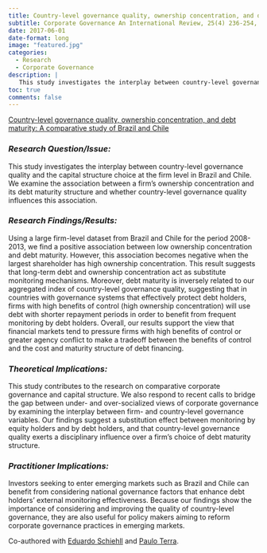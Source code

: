 ```yaml
---
title: Country-level governance quality, ownership concentration, and debt maturity - A comparative study of Brazil and Chile
subtitle: Corporate Governance An International Review, 25(4) 236-254, 2017, [doi](https://doi.org/10.1111/corg.12192)
date: 2017-06-01
date-format: long
image: "featured.jpg"
categories:
  - Research
  - Corporate Governance
description: |
   This study investigates the interplay between country-level governance quality and the capital structure choice
toc: true
comments: false
---
```


<a href="https://plu.mx/plum/a/?doi=10.1111%2Fcorg.12192" data-popup="right" data-size="large" class="plumx-plum-print-popup" data-site="plum" data-hide-when-empty="true">Country-level governance quality, ownership concentration, and debt maturity: A comparative study of Brazil and Chile</a>

<script type="text/javascript" src="//cdn.plu.mx/widget-popup.js"></script>



### *Research Question/Issue:*

This study investigates the interplay between country-level governance quality and the capital structure choice at the firm level in Brazil and Chile. We examine the association between a firm's ownership concentration and its debt maturity structure and whether country-level governance quality influences this association.


### *Research Findings/Results:*

Using a large firm-level dataset from Brazil and Chile for the period 2008-2013, we find a positive association between low ownership concentration and debt maturity. However, this association becomes negative when the largest shareholder has high ownership concentration. This result suggests that long-term debt and ownership concentration act as substitute monitoring mechanisms. Moreover, debt maturity is inversely related to our aggregated index of country-level governance quality, suggesting that in countries with governance systems that effectively protect debt holders, firms with high benefits of control (high ownership concentration) will use debt with shorter repayment periods in order to benefit from frequent monitoring by debt holders. Overall, our results support the view that financial markets tend to pressure firms with high benefits of control or greater agency conflict to make a tradeoff between the benefits of control and the cost and maturity structure of debt financing.


### *Theoretical Implications:*

This study contributes to the research on comparative corporate governance and capital structure. We also respond to recent calls to bridge the gap between under- and over-socialized views of corporate governance by examining the interplay between firm- and country-level governance variables. Our findings suggest a substitution effect between monitoring by equity holders and by debt holders, and that country-level governance quality exerts a disciplinary influence over a firm's choice of debt maturity structure.


### *Practitioner Implications:*

Investors seeking to enter emerging markets such as Brazil and Chile can benefit from considering national governance factors that enhance debt holders' external monitoring effectiveness. Because our findings show the importance of considering and improving the quality of country-level governance, they are also useful for policy makers aiming to reform corporate governance practices in emerging markets.

Co-authored with [Eduardo Schiehll](https://www.hec.ca/en/profs/eduardo.schiehll.html) and [Paulo Terra](https://eaesp.fgv.br/en/people/paulo-renato-soares-terra).
